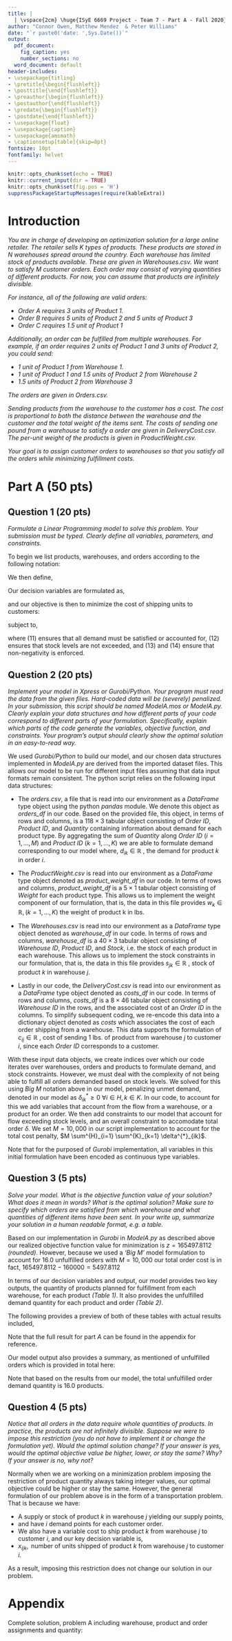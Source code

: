 ```yaml
---
title: |
  | \vspace{2cm} \huge{ISyE 6669 Project - Team 7 - Part A - Fall 2020}
author: "Connor Owen, Matthew Mendez  & Peter Williams"
date: "`r paste0('date: ',Sys.Date())`"
output:
  pdf_document:
    fig_caption: yes
    number_sections: no
  word_document: default
header-includes:
- \usepackage{titling}
- \pretitle{\begin{flushleft}}
- \posttitle{\end{flushleft}}
- \preauthor{\begin{flushleft}}
- \postauthor{\end{flushleft}}
- \predate{\begin{flushleft}}
- \postdate{\end{flushleft}}
- \usepackage{float}
- \usepackage{caption} 
- \usepackage{amsmath}
- \captionsetup[table]{skip=8pt}
fontsize: 10pt
fontfamily: helvet
---
```


```r
knitr::opts_chunk$set(echo = TRUE)
knitr::current_input(dir = TRUE)
knitr::opts_chunk$set(fig.pos = 'H')
suppressPackageStartupMessages(require(kableExtra))
```

# Introduction

*You are in charge of developing an optimization solution for a large online retailer. The retailer sells $K$ types of products. These products are stored in $N$ warehouses spread around the country. Each warehouse has limited stock of products available. These are given in Warehouses.csv. We want to satisfy $M$ customer orders. Each order may consist of varying quantities of different products. For now, you can assume that products are infinitely divisible.* 

*For instance, all of the following are valid orders:*

+ *Order A requires 3 units of Product 1.*  
+ *Order B requires 5 units of Product 2 and 5 units of Product 3*   
+ *Order C requires 1.5 unit of Product 1*

*Additionally, an order can be fulfilled from multiple warehouses. For example, if an order requires 2 units of Product 1 and 3 units of Product 2, you could send:*

+ *1 unit of Product 1 from Warehouse 1.* 
+ *1 unit of Product 1 and 1.5 units of Product 2 from Warehouse 2*  
+ *1.5 units of Product 2 from Warehouse 3*  

*The orders are given in Orders.csv.*

*Sending products from the warehouse to the customer has a cost. The cost is proportional to both the distance between the warehouse and the customer and the total weight of the items sent. The costs of sending one pound from a warehouse to satisfy a order are given in DeliveryCost.csv. The per-unit weight of the products is given in ProductWeight.csv.*

*Your goal is to assign customer orders to warehouses so that you satisfy all the orders while minimizing fulfillment costs.*

\newpage

# Part A (50 pts)
  
## Question 1 (20 pts)

*Formulate a Linear Programming model to solve this problem. Your submission must be typed. Clearly define all variables, parameters, and constraints.*

To begin we list products, warehouses, and orders according to the following notation:  

\begin{flalign}
k  = 1,...,K \text{ Products,} \\
j = 1,...,N  \text{ Warehouses, and}  \\
i = 1,...,H  \text{ Orders}
\end{flalign}

We then define, 

\begin{flalign}
d_{ik} \text{ , the demand for product } k \text{ in order } i,  \\
s_{jk} \text{ , stock of product } k \text{ in warehouse } j,  \\
c_{ij} \text{ , cost of sending 1 lbs. of product from warehouse } j \text{ to customer } i, \\
w_k,  (k = 1,...,K) \text{ denotes the weight of product k in lbs.} 
\end{flalign}

Our decision variables are formulated as,  

\begin{flalign}
x_{ijk}, \text{ number of units shipped of product } k \text{ from warehouse } j \text{ to customer } i, \text{ and}  \\
\delta^{*}_{ik} = \text{ the number of units of product } k \text{ not fulfilled in order } i
\end{flalign}

and our objective is then to minimize the cost of shipping units to customers: 

\begin{align}
\min z =  \sum^{H}_{i=1} \sum^{N}_{j=1} \sum^{K}_{k=1} x_{ijk} c_{ij} w_k + M \sum^{H}_{i=1} \sum^{K}_{k=1} \delta^{*}_{ik}
\end{align}

subject to, 

\begin{flalign}
\sum^{N}_{j=1} x_{ijk} + \delta^{*}_{ik} = d_{ik},  \forall i \in M, k \in K, \\
\sum^{H}_{i=1} x_{ijk} \leq s_{jk}, \forall j \in N, k \in K \\
x_{ijk} \geq 0 \forall i \in H, j \in N, k \in K \\ 
\delta^{*}_{ik} \geq 0 \ \forall i \in H, k \in K  \\
M > 0, \text{ arbitrary large positive number (i.e. 'Big M').}
\end{flalign}

where $(11)$ ensures that all demand must be satisfied or accounted for, $(12)$ ensures that stock levels are not exceeded, and $(13)$ and $(14)$ ensure that non-negativity is enforced. 

## Question 2 (20 pts)

*Implement your model in Xpress or Gurobi/Python. Your program must read the data from the given files. Hard-coded data will be (severely) penalized. In your submission, this script should be named ModelA.mos or ModelA.py. Clearly explain your data structures and how different parts of your code correspond to different parts of your formulation. Specifically, explain which parts of the code generate the variables, objective function, and constraints. Your program’s output should clearly show the optimal solution in an easy-to-read way.*   

We used *Gurobi/Python* to build our model, and our chosen data structures implemented in *ModelA.py* are derived from the imported dataset files. This allows our model to be run for different input files assuming that data input formats remain consistent. The python script relies on the following input data structures:  

+ The *orders.csv*, a file that is read into our environment as a *DataFrame* type object using the python *pandas* module. We denote this object as *orders_df* in our code. Based on the provided file, this object, in terms of rows and columns, is a $118 \times 3$ tabular object consisting of *Order ID*, *Product ID*, and *Quantity* containing information about demand for each product type. By aggregating the sum of *Quantity* along *Order ID* $(i=1,...,M)$ and *Product ID* $(k=1,...,K)$ we are able to formulate demand corresponding to our model where, $d_{ik} \in \mathbb{R} \text{ , the demand for product } k \text{ in order } i$.   

+ The *ProductWeight.csv* is read into our environment as a *DataFrame* type object denoted as *product_weight_df* in our code. In terms of rows and columns, *product_weight_df* is a $5 \times 1$ tabular object consisting of *Weight* for each product type. This allows us to implement the weight component of our formulation, that is, the data in this file provides $w_k \in \mathbb{R},  (k = 1,...,K) \text{ the weight of product k in lbs.}$   

+ The *Warehouses.csv* is read into our environment as a *DataFrame* type object denoted as *warehouse_df* in our code. In terms of rows and columns, *warehouse_df* is a $40 \times 3$ tabular object consisting of *Warehouse ID*, *Product ID*,  and *Stock*, i.e. the stock of each product in each warehouse. This allows us to implement the stock constraints in our formulation, that is, the data in this file provides $s_{jk} \in \mathbb{R} \text{ , stock of product } k \text{ in warehouse } j$.  

+ Lastly in our code, the *DeliveryCost.csv* is read into our environment as a *DataFrame* type object denoted as *costs_df* in our code. In terms of rows and columns, *costs_df* is a $8 \times 46$ tabular object consisting of *Warehouse ID* in the rows, and the associated cost of an *Order ID* in  the columns. To simplify subsequent coding, we re-encode this data into a dictionary object denoted as *costs* which associates the cost of each order shipping from a warehouse. This data supports the formulation of  $c_{ij} \in \mathbb{R} \text{ , cost of sending 1 lbs. of product from warehouse } j \text{ to customer } i$, since each *Order ID* corresponds to a customer.  

With these input data objects, we create indices over which our code iterates over warehouses, orders and products to formulate demand, and stock constraints. However, we must deal with the complexity of not being able to fulfill all orders demanded based on stock levels. We solved for this using *Big M* notation above in our model, penalizing unmet demand, denoted in our model as $\delta^{*}_{ik} \geq 0 \ \forall i \in H, k \in K$. In our code, to account for this we add variables that account from the flow from a warehouse, or a product for an order. We then add constraints to our model that account for flow exceeding stock levels, and an overall constraint to accomodate total order $\delta$. We set $M=10,000$ in our script implementation to account for the total cost penalty, $M \sum^{H}_{i=1} \sum^{K}_{k=1} \delta^{*}_{ik}$.  

Note that for the purposed of *Gurobi* implementation, all variables in this initial formulation have been encoded as continuous type variables. 

\newpage

## Question 3 (5 pts)  

*Solve your model. What is the objective function value of your solution? What does it mean in words? What is the optimal solution? Make sure to specify which orders are satisfied from which warehouse and what quantities of different items have been sent. In your write up, summarize your solution in a human readable format, e.g. a table.*  

Based on our implementation in *Gurobi* in *ModelA.py* as described above our realized objective function value for minimization is $z = 165497.8112$ *(rounded)*. However, because we used a *'Big M'* model formulation to account for $16.0$ unfulfilled orders with $M=10,000$ our total order cost is in fact, $165497.8112 - 160000 = 5497.8112$

In terms of our decision variables and output, our model provides two key outputs, the quantity of products planned for fulfillment from each warehouse, for each product *(Table 1)*. It also provides the unfulfilled demand quantity for each product and order *(Table 2)*. 

The following provides a preview of both of these tables with actual results included, 

\begin{table}[H]
\centering 
\caption{Preview: Minimizing Order Fulfillment Costs}
\begin{tabular}{cccc}  
\hline
Order ID & Warehouse ID & Product ID &  Quantity Fulfilled \\   
\hline
1 & 3 &	 2	& 2.0  \\
1	& 4	& 2	& 3.0 \\
.	& .	& .	& .  \\
.	& .	& .	& .  \\
45	& 8	& 3	& 1.0 \\
45	 & 8	& 4	& 1.0 \\
\hline
\end{tabular} 
\end{table} 

Note that the full result for part *A* can be found in the appendix for reference.  

Our model output also provides a summary, as mentioned of unfulfilled orders which is provided in total here:   

\begin{table}[H]
\centering 
\caption{Preview: Unfulfilled Orders Results}
\begin{tabular}{ccc}  
\hline
Order ID & Product ID &  Quantity Unfulfilled \\   
\hline
17	& 5	& 1.0 \\
20	& 1	& 3.0  \\
20	& 3	& 2.0 \\
31	& 1	& 2.0 \\
31	& 3	& 3.0 \\
31	& 5	& 3.0 \\
39	& 5	& 1.0 \\
43	& 5	& 1.0 \\  
\hline
\end{tabular} 
\end{table} 

Note that based on the results from our model, the total unfulfilled order demand quantity is $16.0$ products. 

\newpage 

##  Question 4 (5 pts)  

*Notice that all orders in the data require whole quantities of products. In practice, the products are not infinitely divisible. Suppose we were to impose this restriction (you do not have to implement it or change the formulation yet). Would the optimal solution change? If your answer is yes, would the optimal objective value be higher, lower, or stay the same? Why? If your answer is no, why not?*  

Normally when we are working on a minimization problem imposing the restriction of product quantity always taking integer values, our optimal objective could be higher or stay the same. However, the general formulation of our problem above is in the form of a transportation problem. That is because we have:   

+ A supply or stock of product $k$ in warehouse $j$ yielding our supply points,  
+ and have $i$ demand points for each customer order.  
+ We also have a variable cost to ship product $k$ from warehouse $j$ to customer $i$, and our key decision variable is,  
+ $x_{ijk}, \text{ number of units shipped of product } k \text{ from warehouse } j \text{ to customer } i$.  

As a result, imposing this restriction does not change our solution in our problem.   


\newpage 

# Appendix

Complete solution, problem A including warehouse, product and order assignments and quantity:  

\begin{table}[H]
\centering 
\caption{Full Solution Problem A: Minimizing Order Fulfillment Costs (1/3)}
\begin{tabular}{cccc}  
\hline
Order ID & Warehouse ID & Product ID &  Quantity Fulfilled \\   
\hline
1	&	3	&	2	&	2	\\
1	&	4	&	2	&	3	\\
2	&	4	&	3	&	4	\\
2	&	4	&	4	&	1	\\
3	&	2	&	5	&	2	\\
3	&	3	&	2	&	3	\\
3	&	3	&	3	&	2	\\
4	&	2	&	1	&	1	\\
4	&	3	&	1	&	1	\\
4	&	8	&	3	&	2	\\
5	&	1	&	3	&	1	\\
5	&	1	&	5	&	2	\\
6	&	8	&	5	&	3	\\
7	&	4	&	2	&	2	\\
7	&	6	&	2	&	3	\\
8	&	5	&	5	&	1	\\
8	&	7	&	2	&	1	\\
9	&	1	&	1	&	4	\\
9	&	1	&	3	&	1	\\
9	&	1	&	5	&	2	\\
10	&	1	&	3	&	3	\\
10	&	2	&	2	&	1	\\
10	&	2	&	3	&	5	\\
10	&	2	&	4	&	1	\\
11	&	7	&	2	&	4	\\
12	&	4	&	1	&	3	\\
12	&	4	&	5	&	3	\\
13	&	5	&	5	&	4	\\
14	&	4	&	4	&	2	\\
14	&	5	&	1	&	2	\\
14	&	5	&	4	&	2	\\
14	&	6	&	1	&	1	\\
15	&	6	&	3	&	1	\\
15	&	7	&	5	&	3	\\
16	&	3	&	2	&	1	\\
16	&	4	&	4	&	4	\\
17	&	3	&	5	&	5	\\
17	&	5	&	5	&	1	\\
17	&	6	&	1	&	1	\\
17	&	6	&	3	&	4	\\
17	&	6	&	4	&	3	\\
18	&	3	&	1	&	3	\\
18	&	3	&	5	&	1	\\
19	&	6	&	4	&	3	\\
20	&	7	&	1	&	1	\\
20	&	7	&	3	&	1	\\
\hline
\end{tabular} 
\end{table} 

\newpage

\begin{table}[H]
\centering 
\caption{Full Solution Problem A: Minimizing Order Fulfillment Costs (2/3)}
\begin{tabular}{cccc}  
\hline
Order ID & Warehouse ID & Product ID &  Quantity Fulfilled \\   
\hline
21	&	8	&	1	&	2	\\
21	&	8	&	4	&	1	\\
22	&	4	&	3	&	5	\\
22	&	8	&	3	&	1	\\
23	&	8	&	1	&	4	\\
23	&	8	&	3	&	1	\\
23	&	8	&	5	&	4	\\
24	&	5	&	1	&	2	\\
24	&	5	&	2	&	2	\\
24	&	7	&	2	&	3	\\
25	&	6	&	2	&	2	\\
25	&	6	&	3	&	3	\\
25	&	6	&	5	&	2	\\
26	&	7	&	1	&	3	\\
26	&	7	&	4	&	5	\\
26	&	7	&	5	&	3	\\
27	&	2	&	1	&	2	\\
27	&	2	&	5	&	2	\\
27	&	4	&	1	&	2	\\
27	&	4	&	5	&	1	\\
28	&	2	&	3	&	5	\\
29	&	8	&	4	&	4	\\
29	&	8	&	5	&	1	\\
30	&	2	&	1	&	3	\\
30	&	2	&	2	&	4	\\
31	&	1	&	1	&	1	\\
32	&	3	&	1	&	2	\\
32	&	3	&	3	&	2	\\
32	&	5	&	3	&	1	\\
33	&	1	&	4	&	6	\\
33	&	8	&	3	&	3	\\
34	&	5	&	5	&	1	\\
34	&	6	&	2	&	3	\\
34	&	6	&	3	&	1	\\
34	&	6	&	5	&	3	\\
35	&	3	&	1	&	3	\\
36	&	5	&	1	&	5	\\
36	&	5	&	2	&	4	\\
36	&	5	&	4	&	4	\\
37	&	3	&	3	&	2	\\
37	&	3	&	5	&	4	\\
38	&	2	&	4	&	4	\\
38	&	5	&	2	&	4	\\
38	&	5	&	4	&	1	\\
39	&	1	&	2	&	3	\\
39	&	1	&	5	&	3	\\
40	&	6	&	1	&	3	\\
40	&	8	&	2	&	2	\\
\hline
\end{tabular} 
\end{table} 

\newpage 

\begin{table}[H]
\centering 
\caption{Full Solution Problem A: Minimizing Order Fulfillment Costs (3/3)}
\begin{tabular}{cccc}  
\hline
Order ID & Warehouse ID & Product ID &  Quantity Fulfilled \\   
\hline
41	&	4	&	1	&	3	\\
41	&	4	&	3	&	1	\\
41	&	4	&	5	&	1	\\
41	&	7	&	1	&	1	\\
41	&	7	&	3	&	6	\\
41	&	7	&	5	&	3	\\
42	&	4	&	4	&	2	\\
43	&	2	&	4	&	4	\\
43	&	2	&	5	&	3	\\
43	&	5	&	3	&	1	\\
43	&	6	&	2	&	2	\\
43	&	6	&	3	&	1	\\
44	&	1	&	2	&	2	\\
44	&	1	&	5	&	2	\\
44	&	3	&	2	&	2	\\
44	&	5	&	3	&	4	\\
45	&	8	&	1	&	1	\\
45	&	8	&	2	&	4	\\
45	&	8	&	3	&	1	\\
45	&	8	&	4	&	1	\\
\hline
\end{tabular} 
\end{table} 

\begin{table}[H]
\centering 
\caption{Problem A: Unfulfilled Orders Results (1/1)}
\begin{tabular}{ccc}  
\hline
Order ID & Product ID &  Quantity Unfulfilled \\   
\hline
17	& 5	& 1.0 \\
20	& 1	& 3.0  \\
20	& 3	& 2.0 \\
31	& 1	& 2.0 \\
31	& 3	& 3.0 \\
31	& 5	& 3.0 \\
39	& 5	& 1.0 \\
43	& 5	& 1.0 \\  
\hline
\end{tabular} 
\end{table} 

